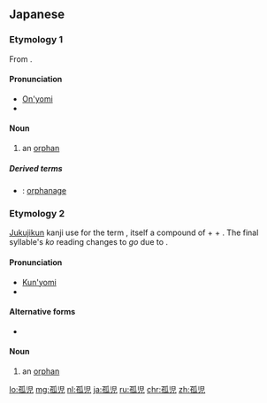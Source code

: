 ==Japanese==
{{ja-kanjitab|孤|児}}

===Etymology 1===
From {{etyl|zhx|ja|sort=こじ}} {{m|zh|孤兒}}.

====Pronunciation====
* [[音読み|On'yomi]]
* {{IPA|lang=ja|/ko.d͡ʑi/|[ko̞d͡ʑi]}}

====Noun====
{{ja-noun|こじ}}

# an [[orphan]]

=====Derived terms=====
* {{ja-r|孤児院|こじ.いん}}: [[orphanage]]

===Etymology 2===
[[熟字訓#Japanese|Jukujikun]] kanji use for the term {{l|ja|みなしご}}, itself a compound of {{m|ja|身|tr=mi||identity, family}} + {{m|ja|無|tr=nashi||none, without}} + {{m|ja|子|tr=ko||child}}. The final syllable's ''ko'' reading changes to ''go'' due to {{rendaku|みなしご}}.

====Pronunciation====
* [[訓読み|Kun'yomi]]
* {{IPA|lang=ja|/mi.na.si.ɡo/|[minäɕiɡo̞]|[minäɕiŋo̞]}}

====Alternative forms====
* {{l|ja|孤}}

====Noun====
{{ja-noun|みなしご}}

# an [[orphan]]

[[lo:孤児]]
[[mg:孤児]]
[[nl:孤児]]
[[ja:孤児]]
[[ru:孤児]]
[[chr:孤児]]
[[zh:孤児]]